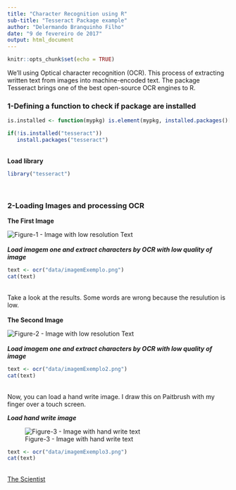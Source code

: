 ---
title: "Character Recognition using R"
sub-title: "Tesseract Package example"
author: "Delermando Branquinho Filho"
date: "9 de fevereiro de 2017"
output: html_document
---

```{r setup, include=FALSE}
knitr::opts_chunk$set(echo = TRUE)
```

We'll using Optical character recognition (OCR). This process of extracting written text from images into machine-encoded text. The package Tesseract brings one of the best open-source OCR engines to R. 


### 1-Defining a function to check if package are installed

```{r, message=F, warning=F}
is.installed <- function(mypkg) is.element(mypkg, installed.packages()[,1]) 

if(!is.installed("tesseract"))
   install.packages("tesseract")
```

<BR>
**Load library**
```{r, message=F, warning=F}
library("tesseract")
```
<BR>

### 2-Loading Images and processing OCR

**The First Image**

![Figure-1 - Image with low resolution Text](data/imagemExemplo.png)
<BR><BR>
***Load imagem one and extract characters by OCR with low quality of image***

```{r, message=F, warning=F}
text <- ocr("data/imagemExemplo.png")
cat(text)
```
<BR>
Take a look at the results. Some words are wrong because the resulution is low.
<BR>
<BR>
**The Second Image**

![Figure-2 - Image with low resolution Text](data/imagemExemplo2.png)
<BR><BR>
***Load imagem one and extract characters by OCR with low quality of image***

```{r, message=F, warning=F}
text <- ocr("data/imagemExemplo2.png")
cat(text)
```

<br>
Now, you can load a hand write image. I draw this on Paitbrush with my finger over a touch screen.

***Load hand write image***

![Figure-3 - Image with hand write text](data/imagemExemplo3.png)

```{r, message=F, warning=F}
text <- ocr("data/imagemExemplo3.png")
cat(text)
```


<BR>
[The Scientist](http://www.thescientist.com.br)
<BR><BR>
